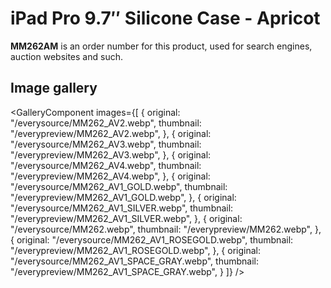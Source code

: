 
# iPad Pro 9.7″ Silicone Case - Apricot

<Callout type='info' emoji='👉🏻'>**MM262AM** is an order number for this product, used for search engines, auction websites and such.</Callout>

## Image gallery

<GalleryComponent
    images={[
      {
        original: "/everysource/MM262_AV2.webp",
        thumbnail: "/everypreview/MM262_AV2.webp",
      },
      {
        original: "/everysource/MM262_AV3.webp",
        thumbnail: "/everypreview/MM262_AV3.webp",
      },
      {
        original: "/everysource/MM262_AV4.webp",
        thumbnail: "/everypreview/MM262_AV4.webp",
      },
      {
        original: "/everysource/MM262_AV1_GOLD.webp",
        thumbnail: "/everypreview/MM262_AV1_GOLD.webp",
      },
      {
        original: "/everysource/MM262_AV1_SILVER.webp",
        thumbnail: "/everypreview/MM262_AV1_SILVER.webp",
      },
      {
        original: "/everysource/MM262.webp",
        thumbnail: "/everypreview/MM262.webp",
      },
      {
        original: "/everysource/MM262_AV1_ROSEGOLD.webp",
        thumbnail: "/everypreview/MM262_AV1_ROSEGOLD.webp",
      },
      {
        original: "/everysource/MM262_AV1_SPACE_GRAY.webp",
        thumbnail: "/everypreview/MM262_AV1_SPACE_GRAY.webp",
      }
    ]}
  />
